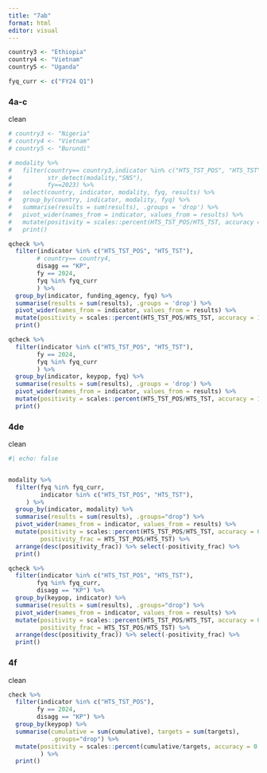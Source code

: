 ```yaml
---
title: "7ab"
format: html
editor: visual
---
```


```r
country3 <- "Ethiopia"
country4 <- "Vietnam"
country5 <- "Uganda"

fyq_curr <- c("FY24 Q1")

```

### 4a-c

clean

```r
# country3 <- "Nigeria"
# country4 <- "Vietnam"
# country5 <- "Burundi"

# modality %>%
#   filter(country== country3,indicator %in% c("HTS_TST_POS", "HTS_TST"),
#          str_detect(modality,"SNS"), 
#          fy==2023) %>%
#   select(country, indicator, modality, fyq, results) %>%
#   group_by(country, indicator, modality, fyq) %>% 
#   summarise(results = sum(results), .groups = 'drop') %>%
#   pivot_wider(names_from = indicator, values_from = results) %>%
#   mutate(positivity = scales::percent(HTS_TST_POS/HTS_TST, accuracy = 1)) %>%
#   print()

qcheck %>%
  filter(indicator %in% c("HTS_TST_POS", "HTS_TST"),
        # country== country4,
        disagg == "KP",
        fy == 2024,
        fyq %in% fyq_curr
        ) %>%
  group_by(indicator, funding_agency, fyq) %>% 
  summarise(results = sum(results), .groups = 'drop') %>%
  pivot_wider(names_from = indicator, values_from = results) %>%
  mutate(positivity = scales::percent(HTS_TST_POS/HTS_TST, accuracy = 1)) %>%
  print()

qcheck %>%
  filter(indicator %in% c("HTS_TST_POS", "HTS_TST"),
        fy == 2024,
        fyq %in% fyq_curr
        ) %>%
  group_by(indicator, keypop, fyq) %>% 
  summarise(results = sum(results), .groups = 'drop') %>%
  pivot_wider(names_from = indicator, values_from = results) %>%
  mutate(positivity = scales::percent(HTS_TST_POS/HTS_TST, accuracy = 1)) %>%
  print()
```

### 4de

clean

```r
#| echo: false


modality %>%
  filter(fyq %in% fyq_curr,
         indicator %in% c("HTS_TST_POS", "HTS_TST"),
     ) %>%
  group_by(indicator, modality) %>%
  summarise(results = sum(results), .groups="drop") %>%
  pivot_wider(names_from = indicator, values_from = results) %>%
  mutate(positivity = scales::percent(HTS_TST_POS/HTS_TST, accuracy = 0.1),
         positivity_frac = HTS_TST_POS/HTS_TST) %>%
  arrange(desc(positivity_frac)) %>% select(-positivity_frac) %>%
  print()

qcheck %>%
  filter(indicator %in% c("HTS_TST_POS", "HTS_TST"),
        fyq %in% fyq_curr,
        disagg == "KP") %>%
  group_by(keypop, indicator) %>% 
  summarise(results = sum(results), .groups="drop") %>%
  pivot_wider(names_from = indicator, values_from = results) %>%
  mutate(positivity = scales::percent(HTS_TST_POS/HTS_TST, accuracy = 0.1),
         positivity_frac = HTS_TST_POS/HTS_TST) %>%
  arrange(desc(positivity_frac)) %>% select(-positivity_frac) %>%
  print()
```

### 4f

clean

```r
check %>%
  filter(indicator %in% c("HTS_TST_POS"),
        fy == 2024,
        disagg == "KP") %>%
  group_by(keypop) %>% 
  summarise(cumulative = sum(cumulative), targets = sum(targets), 
            .groups="drop") %>%
  mutate(positivity = scales::percent(cumulative/targets, accuracy = 0.1),
         ) %>%
  print()
```
